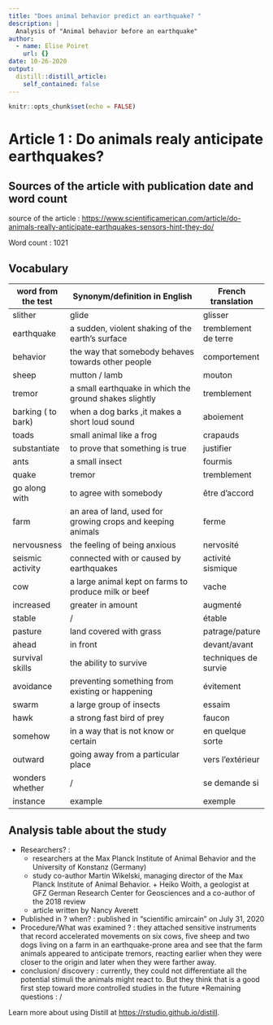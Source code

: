 ```yaml
---
title: "Does animal behavior predict an earthquake? "
description: |
  Analysis of "Animal behavior before an earthquake"
author:
  - name: Elise Poiret
    url: {}
date: 10-26-2020
output:
  distill::distill_article:
    self_contained: false
---
```


```r
knitr::opts_chunk$set(echo = FALSE)
```

# Article 1 : Do animals realy anticipate earthquakes?

## Sources of the article with publication date and word count

source of the article : <https://www.scientificamerican.com/article/do-animals-really-anticipate-earthquakes-sensors-hint-they-do/>

Word count : 1021

## Vocabulary

| word from the test | Synonym/definition in English                                | French translation    |
| ------------------ | ------------------------------------------------------------ | --------------------- |
| slither            | glide                                                        | glisser               |
| earthquake         | a sudden, violent shaking of the earth's surface             | tremblement de terre  |
| behavior           | the way that somebody behaves towards other people           | comportement          |
| sheep              | mutton / lamb                                                | mouton                |
| tremor             | a small earthquake in which the ground shakes slightly       | tremblement           |
| barking ( to bark) | when a dog barks ,it makes a short loud sound                | aboiement             |
| toads              | small animal like a frog                                     | crapauds              |
| substantiate       |  to prove that something is true                             | justifier             |
|  ants              | a small insect                                               | fourmis               |
| quake              | tremor                                                       | tremblement           |
| go along with      | to agree with somebody                                       | être d'accord         |
| farm               | an area of land, used for growing crops and  keeping animals |  ferme                |
| nervousness        | the feeling of being anxious                                 | nervosité             |
| seismic activity   | connected with or caused by earthquakes                      | activité sismique     |
| cow                | a large animal kept on farms to produce milk or beef         | vache                 |
| increased          | greater in amount                                            | augmenté              |
| stable             | /                                                            | étable                |
| pasture            | land covered with grass                                      | patrage/pature        |
| ahead              | in front                                                     | devant/avant          |
| survival skills    | the ability to survive                                       | techniques de survie  |
| avoidance          | preventing something from existing or happening              | évitement             |
| swarm              | a large group of insects                                     | essaim                |
| hawk               | a strong fast bird of prey                                   | faucon                |
| somehow            | in a way that is not know or certain                         | en quelque sorte      |
| outward            | going away from a particular place                           | vers l'extérieur      |
| wonders whether    | /                                                            | se demande si         |
| instance           | example                                                      | exemple               |


## Analysis table about the study

* Researchers? : 
  + researchers at the Max Planck Institute of Animal Behavior and the University of Konstanz (Germany)  
  + study co-author Martin Wikelski, managing director of the Max Planck Institute of Animal Behavior.   + Heiko Woith, a geologist at GFZ German Research Center for Geosciences and a co-author of the 2018 review 
  + article written by Nancy Averett
* Published in ? when? : published in "scientific amircain" on July 31, 2020
* Procedure/What was examined ? : they attached sensitive instruments that record accelerated movements on six cows, five sheep and two dogs living on a farm in an earthquake-prone area and see that the farm animals appeared to anticipate tremors, reacting earlier when they were closer to the origin and later when they were farther away.
* conclusion/ discovery : currently, they could not differentiate all the potential stimuli the animals might react to. But they think that is a good first step toward more controlled studies in the future
*Remaining questions : /

Learn more about using Distill at <https://rstudio.github.io/distill>.


